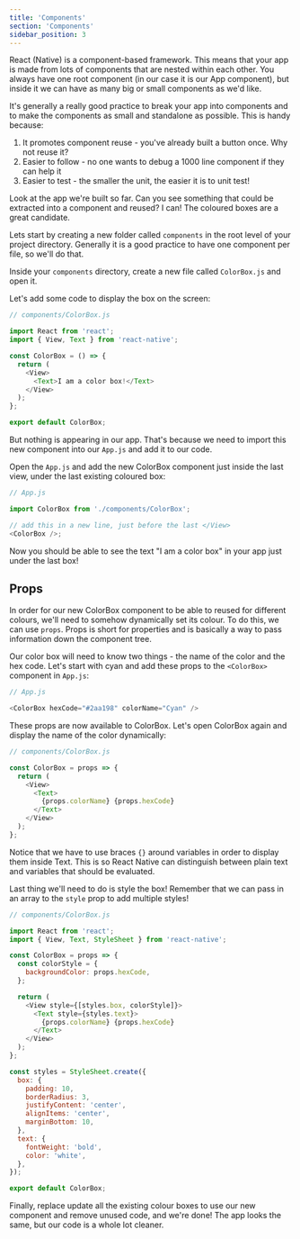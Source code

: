 ```yaml
---
title: 'Components'
section: 'Components'
sidebar_position: 3
---
```


React (Native) is a component-based framework. This means that your app is made from lots of components that are nested within each other. You always have one root component (in our case it is our App component), but inside it we can have as many big or small components as we'd like.

It's generally a really good practice to break your app into components and to make the components as small and standalone as possible. This is handy because:

1. It promotes component reuse - you've already built a button once. Why not reuse it?
2. Easier to follow - no one wants to debug a 1000 line component if they can help it
3. Easier to test - the smaller the unit, the easier it is to unit test!

Look at the app we're built so far. Can you see something that could be extracted into a component and reused? I can! The coloured boxes are a great candidate.

Lets start by creating a new folder called `components` in the root level of your project directory. Generally it is a good practice to have one component per file, so we'll do that.

Inside your `components` directory, create a new file called `ColorBox.js` and open it.

Let's add some code to display the box on the screen:

```js
// components/ColorBox.js

import React from 'react';
import { View, Text } from 'react-native';

const ColorBox = () => {
  return (
    <View>
      <Text>I am a color box!</Text>
    </View>
  );
};

export default ColorBox;
```

But nothing is appearing in our app. That's because we need to import this new component into our `App.js` and add it to our code.

Open the `App.js` and add the new ColorBox component just inside the last view, under the last existing coloured box:

```js
// App.js

import ColorBox from './components/ColorBox';

// add this in a new line, just before the last </View>
<ColorBox />;
```

Now you should be able to see the text "I am a color box" in your app just under the last box!

## Props

In order for our new ColorBox component to be able to reused for different colours, we'll need to somehow dynamically set its colour. To do this, we can use `props`. Props is short for properties and is basically a way to pass information down the component tree.

Our color box will need to know two things - the name of the color and the hex code. Let's start with cyan and add these props to the `<ColorBox>` component in `App.js`:

```js
// App.js

<ColorBox hexCode="#2aa198" colorName="Cyan" />
```

These props are now available to ColorBox. Let's open ColorBox again and display the name of the color dynamically:

```js
// components/ColorBox.js

const ColorBox = props => {
  return (
    <View>
      <Text>
        {props.colorName} {props.hexCode}
      </Text>
    </View>
  );
};
```

Notice that we have to use braces `{}` around variables in order to display them inside Text. This is so React Native can distinguish between plain text and variables that should be evaluated.

Last thing we'll need to do is style the box! Remember that we can pass in an array to the `style` prop to add multiple styles!

```js
// components/ColorBox.js

import React from 'react';
import { View, Text, StyleSheet } from 'react-native';

const ColorBox = props => {
  const colorStyle = {
    backgroundColor: props.hexCode,
  };

  return (
    <View style={[styles.box, colorStyle]}>
      <Text style={styles.text}>
        {props.colorName} {props.hexCode}
      </Text>
    </View>
  );
};

const styles = StyleSheet.create({
  box: {
    padding: 10,
    borderRadius: 3,
    justifyContent: 'center',
    alignItems: 'center',
    marginBottom: 10,
  },
  text: {
    fontWeight: 'bold',
    color: 'white',
  },
});

export default ColorBox;
```

Finally, replace update all the existing colour boxes to use our new component and remove unused code, and we're done! The app looks the same, but our code is a whole lot cleaner.
